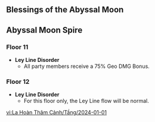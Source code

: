 {{Abyssal Moon Spire
|startVersion   = 4.3
|start          = 2024-01-01
|end            = 2024-01-31
|prev           = 2023-11-16
|next           = 2024-02-01
|floor11Changed = 1
|floor12Changed = 1
}}

==Blessings of the Abyssal Moon==
{{Blessing of the Abyssal Moon Schedule}}

==Abyssal Moon Spire==
===Floor 11===
* '''Ley Line Disorder'''
** All party members receive a 75% Geo DMG Bonus.
{{Domain Enemies
|level1      = 88
|target1     = Target defense progress greater than (20/40/60)%
|enemies1_1  = Large Cryo Slime*1;Large Pyro Slime*2//Large Hydro Slime*1;Large Electro Slime*1;Mutant Electro Slime*1//Large Cryo Slime*1;Large Hydro Slime*2//Large Pyro Slime*1;Large Electro Slime*1;Mutant Electro Slime*1
|enemies1_2  = Hydro Mimic Mallard*1;Dendro Specter*2//Hydro Mimic Crane*1;Anemo Specter*2//Hydro Mimic Boar*3
|level2      = 90
|target2     = Remaining challenge time longer than (60/180/300) sec.
|enemies2_1  = Sternshield Crab*1;Cherubic Sea Hare*1;Bubbler Seahorse*1//Ruin Grader*2
|enemies2_2  = Hydro Hilichurl Rogue*2//Ruin Drake: Earthguard*2
|level3      = 92
|target3     = Remaining challenge time longer than (180/300/420) sec.
|enemies3_1  = Construction Specialist Mek - Pneuma*1;Annihilation Specialist Mek - Pneuma*1
|enemies3_2  = Jadeplume Terrorshroom*1
}}

===Floor 12===
* '''Ley Line Disorder'''
** For this floor only, the Ley Line flow will be normal.
{{Domain Enemies
|level1      = 95
|target1     = Remaining challenge time longer than 180/300/420 sec
|enemies1_1  = Perpetual Mechanical Array*1
|enemies1_2  = Thunder Manifestation*1
|level2      = 98
|target2     = Remaining challenge time longer than 180/300/420 sec
|enemies2_1  = Construction Specialist Mek - Pneuma*1//Ruin Guard*1//Ruin Grader*2
|enemies2_2  = Large Geo Slime*3;Geo Specter*2//Geovishap (Pyro)*1;Geovishap (Hydro)*1//Stonehide Lawachurl*2
|level3      = 100
|target3     = Remaining challenge time longer than 180/300/420 sec
|enemies3_1  = Hydro Tulpa*1
|enemies3_2  = Thunderhelm Lawachurl*2//Eremite Scorching Loremaster*1;Eremite Floral Ring-Dancer*1
}}

[[vi:La Hoàn Thâm Cảnh/Tầng/2024-01-01]]